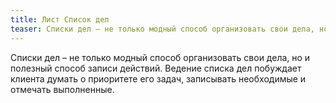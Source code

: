 ```yaml
---
title: Лист Список дел
teaser: Списки дел – не только модный способ организовать свои дела, но и полезный способ записи действий. Ведение списка дел побуждает клиента думать о приоритете его задач, записывать необходимые и отмечать выполненные.
---
```


Списки дел – не только модный способ организовать свои дела, но и полезный способ записи действий. Ведение списка дел побуждает клиента думать о приоритете его задач, записывать необходимые и отмечать выполненные.

